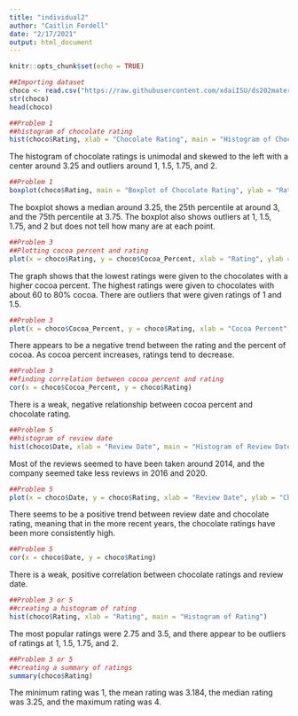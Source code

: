 ```yaml
---
title: "individual2"
author: "Caitlin Fordell"
date: "2/17/2021"
output: html_document
---
```


```r
knitr::opts_chunk$set(echo = TRUE)
```

```r
##Importing dataset
choco <- read.csv("https://raw.githubusercontent.com/xdaiISU/ds202materials/master/hwlabs/data/choco.csv") 
str(choco)
head(choco)
```


```r
##Problem 1
##histogram of chocolate rating
hist(choco$Rating, xlab = "Chocolate Rating", main = "Histogram of Chocolate Rating")
```

The histogram of chocolate ratings is unimodal and skewed to the left with a center around 3.25 and outliers around 1, 1.5, 1.75, and 2.

```r
##Problem 1
boxplot(choco$Rating, main = "Boxplot of Chocolate Rating", ylab = "Rating")
```


The boxplot shows a median around 3.25, the 25th percentile at around 3, and the 75th percentile at 3.75. The boxplot also shows outliers at 1, 1.5, 1.75, and 2 but does not tell how many are at each point.


```r
##Problem 3
##Plotting cocoa percent and rating
plot(x = choco$Rating, y = choco$Cocoa_Percent, xlab = "Rating", ylab = "Cocoa Percent", main = "Cocoa Percent vs. Chocolate Rating")
```

The graph shows that the lowest ratings were given to the chocolates with a higher cocoa percent. The highest ratings were given to chocolates with about 60 to 80% cocoa. There are outliers that were given ratings of 1 and 1.5. 

```r
##Problem 3
plot(x = choco$Cocoa_Percent, y = choco$Rating, xlab = "Cocoa Percent", ylab = "Rating", main = "Cocoa Percent vs. Chocolate Rating")
```
There appears to be a negative trend between the rating and the percent of cocoa. As cocoa percent increases, ratings tend to decrease. 

```r
##Problem 3
##finding correlation between cocoa percent and rating
cor(x = choco$Cocoa_Percent, y = choco$Rating)
```

There is a weak, negative relationship between cocoa percent and chocolate rating. 

```r
##Problem 5
##histogram of review date
hist(choco$Date, xlab = "Review Date", main = "Histogram of Review Date")
```
Most of the reviews seemed to have been taken around 2014, and the company seemed take less reviews in 2016 and 2020. 

```r
##Problem 5
plot(x = choco$Date, y = choco$Rating, xlab = "Review Date", ylab = "Chocolate Rating", main = "Review Date vs. Chocolate Rating")
```

There seems to be a positive trend between review date and chocolate rating, meaning that in the more recent years, the chocolate ratings have been more consistently high.

```r
##Problem 5
cor(x = choco$Date, y = choco$Rating)
```

There is a weak, positive correlation between chocolate ratings and review date.

```r
##Problem 3 or 5
##creating a histogram of rating
hist(choco$Rating, xlab = "Rating", main = "Histogram of Rating")
```

The most popular ratings were 2.75 and 3.5, and there appear to be outliers of ratings at 1, 1.5, 1.75, and 2.

```r
##Problem 3 or 5
##creating a summary of ratings
summary(choco$Rating)
```

The minimum rating was 1, the mean rating was 3.184, the median rating was 3.25, and the maximum rating was 4. 

